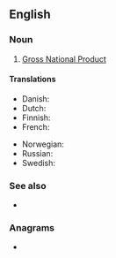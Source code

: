 ==English==
{{wikipedia}}

===Noun===
{{en-noun|?}}

# {{lb|en|economics}} [[gross national product|Gross National Product]]

====Translations====
{{trans-top|Gross National Product}}
* Danish: {{t|da|BNP}}
* Dutch: {{t|nl|BNP}}
* Finnish: {{t+|fi|BKT}}
* French: {{t+|fr|PNB}}
{{trans-mid}}
* Norwegian: {{t|no|BNP}}
* Russian: {{t+|ru|ВНП|m}}
* Swedish: {{t+|sv|BNP}}
{{trans-bottom}}

===See also===
* {{l|en|GDP}}

===Anagrams===
* {{l|en|png}}